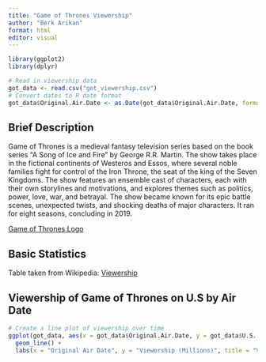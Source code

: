 ```yaml
---
title: "Game of Thrones Viewership"
author: "Berk Arikan"
format: html
editor: visual
---
```

```r
library(ggplot2)
library(dplyr)

# Read in viewership data 
got_data <- read.csv("got_viewership.csv")
# Convert dates to R date format
got_data$Original.Air.Date <- as.Date(got_data$Original.Air.Date, format = "%d-%b-%Y")

```

## Brief Description

Game of Thrones is a medieval fantasy television series based on the book series "A Song of Ice and Fire" by George R.R. Martin. The show takes place in the fictional continents of Westeros and Essos, where several noble families fight for control of the Iron Throne, the seat of the king of the Seven Kingdoms. The show features an ensemble cast of characters, each with their own storylines and motivations, and explores themes such as politics, power, love, war, and betrayal. The show became known for its epic battle scenes, unexpected twists, and shocking deaths of major characters. It ran for eight seasons, concluding in 2019.

[Game of Thrones Logo](Game_of_Thrones_title_card.jpg)


## Basic Statistics

Table taken from Wikipedia:
[Viewership](us_viewership.png)

## Viewership of Game of Thrones on U.S by Air Date
```r
# Create a line plot of viewership over time
ggplot(got_data, aes(x = got_data$Original.Air.Date, y = got_data$U.S..Viewers..Millions.)) +
  geom_line() +
  labs(x = "Original Air Date", y = "Viewership (Millions)", title = "Viewership of Game of Thrones over Time")
```

